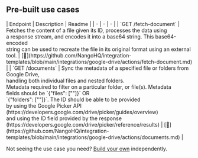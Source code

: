 
## Pre-built use cases

<AccordionGroup>


<Accordion title="Others">
| Endpoint | Description | Readme |
| - | - | - |
| `GET /fetch-document` | Fetches the content of a file given its ID, processes the data using<br />a response stream, and encodes it into a base64 string. This base64-encoded<br />string can be used to recreate the file in its original format using an external tool. | [🔗](https://github.com/NangoHQ/integration-templates/blob/main/integrations/google-drive/actions/fetch-document.md) |
| `GET /documents` | Sync the metadata of a specified file or folders from Google Drive,<br />handling both individual files and nested folders.<br />Metadata required to filter on a particular folder, or file(s). Metadata<br />fields should be `{"files": ["<some-id>"]}` OR<br />`{"folders": ["<some-id>"]}`. The ID should be able to be provided<br />by using the Google Picker API<br />(https://developers.google.com/drive/picker/guides/overview)<br />and using the ID field provided by the response<br />(https://developers.google.com/drive/picker/reference/results) | [🔗](https://github.com/NangoHQ/integration-templates/blob/main/integrations/google-drive/actions/documents.md) |
</Accordion>

</AccordionGroup>

<Tip>Not seeing the use case you need? [Build your own](https://docs.nango.dev/guides/customize/setup) independently.</Tip>
